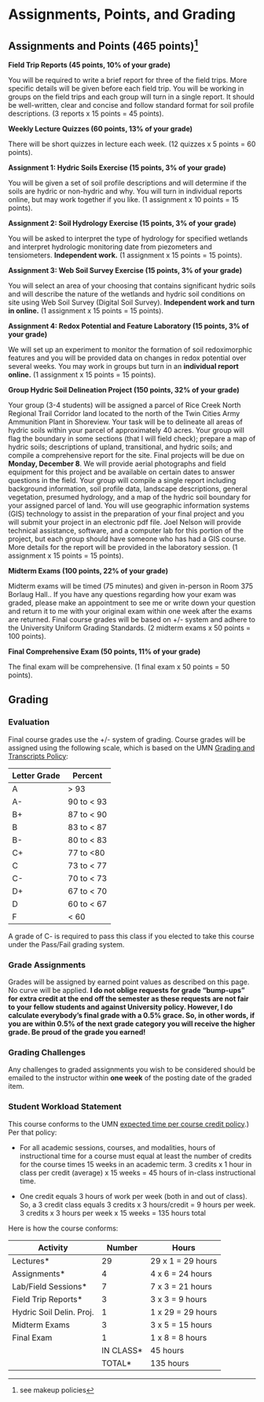 # Assignments, Points, and Grading {#sec-assignments}

## Assignments and Points (465 points)[^assignments-points-grades-1]

[^assignments-points-grades-1]: see makeup policies

**Field Trip Reports (45 points, 10% of your grade)**

You will be required to write a brief report for three of the field trips.  More specific details will be given before each field trip.  You will be working in groups on the field trips and each group will turn in a single report.  It should be well-written, clear and concise and follow standard format for soil profile descriptions. (3 reports x 15 points = 45 points).

**Weekly Lecture Quizzes (60 points, 13% of your grade)**

There will be short quizzes in lecture each week. (12 quizzes x 5 points = 60 points).

**Assignment 1: Hydric Soils Exercise (15 points, 3% of your grade)**

You will be given a set of soil profile descriptions and will determine if the soils are hydric or non-hydric and why.  You will turn in individual reports online, but may work together if you like. (1 assignment x 10 points = 15 points).

**Assignment 2: Soil Hydrology Exercise (15 points, 3% of your grade)**

You will be asked to interpret the type of hydrology for specified wetlands and interpret hydrologic monitoring date from piezometers and tensiometers. **Independent work.** (1 assignment x 15 points = 15 points).

**Assignment 3: Web Soil Survey Exercise (15 points, 3% of your grade)**

You will select an area of your choosing that contains significant hydric soils and will describe the nature of the wetlands and hydric soil conditions on site using Web Soil Survey (Digital Soil Survey). **Independent work and turn in online.** (1 assignment x 15 points = 15 points).

**Assignment 4: Redox Potential and Feature Laboratory (15 points, 3% of your grade)**

We will set up an experiment to monitor the formation of soil redoximorphic features and you will be provided data on changes in redox potential over several weeks.  You may work in groups but turn in an **individual report online.** (1 assignment x 15 points = 15 points).

**Group Hydric Soil Delineation Project (150 points, 32% of your grade)**

Your group (3-4 students) will be assigned a parcel of Rice Creek North Regional Trail Corridor land located to the north of the Twin Cities Army Ammunition Plant in Shoreview.  Your task will be to delineate all areas of hydric soils within your parcel of approximately 40 acres.  Your group will flag the boundary in some sections (that I will field check); prepare a map of hydric soils; descriptions of upland, transitional, and hydric soils; and compile a comprehensive report for the site.  Final projects will be due on **Monday, December 8**.  We will provide aerial photographs and field equipment for this project and be available on certain dates to answer questions in the field.  Your group will compile a single report including background information, soil profile data, landscape descriptions, general vegetation, presumed hydrology, and a map of the hydric soil boundary for your assigned parcel of land.  You will use geographic information systems (GIS) technology to assist in the preparation of your final project and you will submit your project in an electronic pdf file.  Joel Nelson will provide technical assistance, software, and a computer lab for this portion of the project, but each group should have someone who has had a GIS course.  More details for the report will be provided in the laboratory session. (1 assignment x 15 points = 15 points).

**Midterm Exams (100 points, 22% of your grade)**

Midterm exams will be timed (75 minutes) and given in-person in Room 375 Borlaug Hall.. If you have any questions regarding how your exam was graded, please make an appointment to see me or write down your question and return it to me with your original exam within one week after the exams are returned.  Final course grades will be based on +/- system and adhere to the University Uniform Grading Standards. (2 midterm exams x 50 points = 100 points).

**Final Comprehensive Exam (50 points, 11% of your grade)**

The final exam will be comprehensive. (1 final exam x 50 points = 50 points).

## Grading

### Evaluation

Final course grades use the +/- system of grading. Course grades will be assigned using the following scale, which is based on the UMN [Grading and Transcripts Policy](https://policy.umn.edu/education/gradingtranscripts):

| **Letter Grade** | **Percent** |
|------------------|-------------|
| A                | \> 93       |
| A-               | 90 to \< 93 |
| B+               | 87 to \< 90 |
| B                | 83 to \< 87 |
| B-               | 80 to \< 83 |
| C+               | 77 to \<80  |
| C                | 73 to \< 77 |
| C-               | 70 to \< 73 |
| D+               | 67 to \< 70 |
| D                | 60 to \< 67 |
| F                | \< 60       |

::: callout-note
A grade of C- is required to pass this class if you elected to take this course under the Pass/Fail grading system.
:::

### Grade Assignments

Grades will be assigned by earned point values as described on this page. No curve will be applied. **I do not oblige requests for grade "bump-ups" for extra credit at the end off the semester as these requests are not fair to your fellow students and against University policy. However, I do calculate everybody's final grade with a 0.5% grace. So, in other words, if you are within 0.5% of the next grade category you will receive the higher grade. Be proud of the grade you earned!**

### Grading Challenges

Any challenges to graded assignments you wish to be considered should be emailed to the instructor within **one week** of the posting date of the graded item.

### Student Workload Statement

This course conforms to the UMN [expected time per course credit policy](https://policy.umn.edu/education/timepercredit#:~:text=Student%20workload%20expectations%20per%20undergraduate%20credit.&text=One%20credit%20equals%2045%20hours,45%20hours%20of%20academic%20work).) Per that policy:

-   For all academic sessions, courses, and modalities, hours of instructional time for a course must equal at least the number of credits for the course times 15 weeks in an academic term. 3 credits x 1 hour in class per credit (average) x 15 weeks = 45 hours of in-class instructional time.

-   One credit equals 3 hours of work per week (both in and out of class). So, a 3 credit class equals 3 credits x 3 hours/credit = 9 hours per week. 3 credits x 3 hours per week x 15 weeks = 135 hours total

Here is how the course conforms:

| **Activity**     | **Number** | **Hours**         |
|------------------|------------|-------------------|
| Lectures\*       | 29         | 29 x 1 = 29 hours |
| Assignments\*    | 4         | 4 x 6 = 24 hours |
| Lab/Field Sessions\*           | 7         | 7 x 3 = 21 hours |
| Field Trip Reports\*           | 3         | 3 x 3 = 9 hours |
| Hydric Soil Delin. Proj.  | 1          | 1 x 29 = 29 hours   |
| Midterm Exams | 3         | 3 x 5 = 15 hours |
| Final Exam           | 1          | 1 x 8 = 8 hours |
|                  | IN CLASS\* | 45 hours          |
|                  | TOTAL\*    | 135 hours         |
